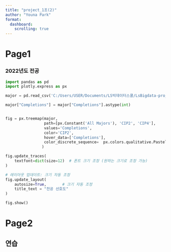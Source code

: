 ```yaml
---
title: "project_1조(2)"
author: "Youna Park"
format: 
  dashboard:
    scrolling: true 
---
```

# Page1
### 2022년도 전공
```python
import pandas as pd
import plotly.express as px

major = pd.read_csv('C:/Users/USER/Documents/LS빅데이터스쿨/LsBigdata-project1/data/Majors Awarded_2022.csv')

major["Completions"] = major["Completions"].astype(int)


fig = px.treemap(major,
                 path=[px.Constant('All Majors'), 'CIP2', 'CIP4'], 
                 values='Completions',
                 color='CIP2',  
                 hover_data=['Completions'], 
                 color_discrete_sequence=  px.colors.qualitative.Pastel  +  px.colors.qualitative.Pastel2 + px.colors.qualitative.Set3
                )

fig.update_traces(
    textfont=dict(size=12)  # 폰트 크기 조정 (원하는 크기로 조정 가능)
)

# 레이아웃 업데이트: 크기 자동 조정
fig.update_layout(
    autosize=True,       # 크기 자동 조정
    title_text = "전공 선호도"
)

fig.show()
```

# Page2
## 연습
```python

```
